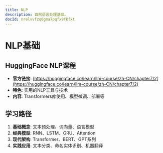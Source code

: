 ```yaml
---
title: NLP
description: 自然语言处理基础。
docId: nrelvvfzq0gma7pqfx9fkfxt
---
```


# NLP基础

## HuggingFace NLP课程

- **官方链接**: [https://huggingface.co/learn/llm-course/zh-CN/chapter7/2](https://huggingface.co/learn/llm-course/zh-CN/chapter7/2)
- **特色**: 实用的NLP工具与技术
- **内容**: Transformers库使用、模型微调、部署等

## 学习路径

1. **基础概念**: 文本预处理、词向量、语言模型
2. **经典模型**: RNN、LSTM、GRU、Attention
3. **现代架构**: Transformer、BERT、GPT系列
4. **实践应用**: 文本分类、命名实体识别、机器翻译
